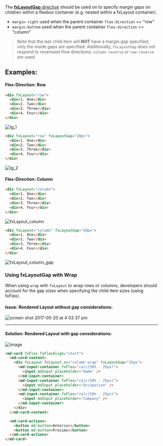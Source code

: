 
<Meta title="主题/样式布局/fxLayoutGap" id="fxLayoutGap" />

The [**fxLayoutGap** directive](https://github.com/angular/flex-layout/blob/master/src/lib/flex/layout-gap/layout-gap.ts#L38)
should be used on to specify margin gaps on children within a flexbox container (e.g. nested within a fxLayout container).

- `margin-right` used when the parent container `flex-direction` == "row"
- `margin-bottom` used when the parent container `flex-direction` == "column"

> Note that the last child item will **NOT** have a margin gap specified; only the inside gaps are specified. Additionally,
> `fxLayoutGap` does not respond to reveresed flow directions: `column-reverse` or `row-reverse` are used.

## Examples:

#### Flex-Direction: Row

```html
<div fxLayout="row">
  <div>1. One</div>
  <div>2. Two</div>
  <div>3. Three</div>
  <div>4. Four</div>
</div>
```

![lg_1](https://cloud.githubusercontent.com/assets/210413/26279226/7d1633c2-3d73-11e7-8378-4eaca05a78a0.jpg)

```html
<div fxLayout="row" fxLayoutGap="20px">
  <div>1. One</div>
  <div>2. Two</div>
  <div>3. Three</div>
  <div>4. Four</div>
</div>
```

![lg_2](https://cloud.githubusercontent.com/assets/210413/26279227/7d1660c2-3d73-11e7-94a2-b604ba319cbe.jpg)

#### Flex-Direction: Column

```html
<div fxLayout="column">
  <div>1. One</div>
  <div>2. Two</div>
  <div>3. Three</div>
  <div>4. Four</div>
</div>
```

![fxLayout_column](https://cloud.githubusercontent.com/assets/210413/26279208/f3ea70a4-3d72-11e7-83df-59b2e586d833.jpg)

```html
<div fxLayout="column" fxLayoutGap="20px">
  <div>1. One</div>
  <div>2. Two</div>
  <div>3. Three</div>
  <div>4. Four</div>
</div>
```

![fxLayout_column_gap](https://cloud.githubusercontent.com/assets/210413/26279209/f55fa1d4-3d72-11e7-96b8-27d5604c2c72.jpg)

### Using fxLayoutGap with **Wrap**

When using `wrap` with `fxLayout` to wrap rows or columns, developers should account for the gap sizes when specifying
the child item sizes (using fxFlex).

#### Issue: Rendered Layout without gap considerations:

![screen shot 2017-05-20 at 4 03 37 pm](https://cloud.githubusercontent.com/assets/210413/26279328/19c32142-3d76-11e7-826c-837603a6db76.png)

---

#### Solution: Rendered Layout with gap considerations:

![image](https://cloud.githubusercontent.com/assets/210413/26279332/2dfe9d76-3d76-11e7-810b-e15cbcd5dd21.png)

```html
<md-card fxFlex fxFlexAlign="start">
  <md-card-content>
    <div fxLayout fxLayout.xs="column wrap" fxLayoutGap="25px">
      <md-input-container fxFlex="calc(50% - 25px)">
        <input mdInput placeholder="Name" />
      </md-input-container>
      <md-input-container fxFlex="calc(50% - 25px)">
        <input mdInput placeholder="Occupation" />
      </md-input-container>
      <md-input-container fxFlex="calc(50% - 25px)">
        <input mdInput placeholder="Company" />
      </md-input-container>
    </div>
  </md-card-content>

  <md-card-actions>
    <button md-button>Anterior</button>
    <button md-button>Proximo</button>
  </md-card-actions>
</md-card>
```
